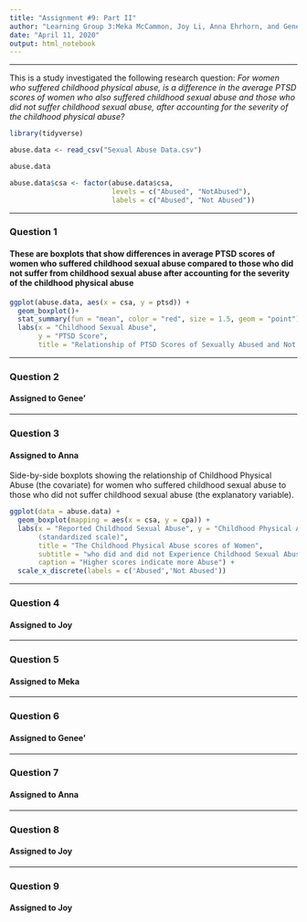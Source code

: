---
title: "Assignment #9: Part II"
author: "Learning Group 3:Meka McCammon, Joy Li, Anna Ehrhorn, and Genee’ Glascoe"
date: "April 11, 2020"
output: html_notebook
---

***
This is a study investigated the following research question: *For women who* 
*suffered childhood physical abuse, is a difference in the average PTSD scores* 
*of women who also suffered childhood sexual abuse and those who did not suffer* 
*childhood sexual abuse, after accounting for the severity of the childhood*
*physical abuse?*

```{r include=FALSE}

library(tidyverse)

abuse.data <- read_csv("Sexual Abuse Data.csv")

abuse.data

abuse.data$csa <- factor(abuse.data$csa,
                         levels = c("Abused", "NotAbused"),
                         labels = c("Abused", "Not Abused"))
```


***
### Question 1 
#### These are boxplots that show differences in average PTSD scores of women who suffered  childhood sexual abuse compared to those who did not suffer from childhood sexual abuse after accounting for the severity of the childhood physical abuse 
```{r echo=FALSE}
ggplot(abuse.data, aes(x = csa, y = ptsd)) +
  geom_boxplot()+
  stat_summary(fun = "mean", color = "red", size = 1.5, geom = "point")+
  labs(x = "Childhood Sexual Abuse",
       y = "PTSD Score",
       title = "Relationship of PTSD Scores of Sexually Abused and Not Abused Women")
```


***
### Question 2
#### Assigned to Genee'


***
### Question 3
#### Assigned to Anna

Side-by-side boxplots showing the relationship of Childhood Physical Abuse 
(the covariate)  for women who suffered childhood sexual abuse to those who 
did not suffer childhood sexual abuse (the explanatory variable).

```{r}
ggplot(data = abuse.data) + 
  geom_boxplot(mapping = aes(x = csa, y = cpa)) +
  labs(x = "Reported Childhood Sexual Abuse", y = "Childhood Physical Abuse Scale 
       (standardized scale)",
       title = "The Childhood Physical Abuse scores of Women",
       subtitle = "who did and did not Experience Childhood Sexual Abuse",
       caption = "Higher scores indicate more Abuse") +
  scale_x_discrete(labels = c('Abused','Not Abused'))
```


***
### Question 4
#### Assigned to Joy


***
### Question 5
#### Assigned to Meka


***
### Question 6
#### Assigned to Genee'


***
### Question 7
#### Assigned to Anna


***
### Question 8
#### Assigned to Joy


***
### Question 9
#### Assigned to Joy

